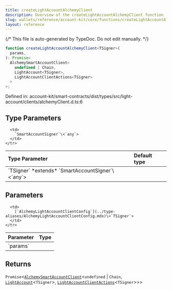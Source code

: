 ```yaml
---
title: createLightAccountAlchemyClient
description: Overview of the createLightAccountAlchemyClient function
slug: wallets/reference/account-kit/core/functions/createLightAccountAlchemyClient
layout: reference
---
```


{/* This file is auto-generated by TypeDoc. Do not edit manually. */}

```ts
function createLightAccountAlchemyClient<TSigner>(
  params,
): Promise<
  AlchemySmartAccountClient<
    undefined | Chain,
    LightAccount<TSigner>,
    LightAccountClientActions<TSigner>
  >
>;
```

Defined in: account-kit/smart-contracts/dist/types/src/light-account/clients/alchemyClient.d.ts:6

## Type Parameters

<table>
  <thead>
    <tr>
      <th align="left">Type Parameter</th>
      <th align="left">Default type</th>
    </tr>
  </thead>

  <tbody>
    <tr>
      <td>
        `TSigner` *extends* `SmartAccountSigner`\<`any`>
      </td>

      <td>
        `SmartAccountSigner`\<`any`>
      </td>
    </tr>

  </tbody>
</table>

## Parameters

<table>
  <thead>
    <tr>
      <th align="left">Parameter</th>
      <th align="left">Type</th>
    </tr>
  </thead>

  <tbody>
    <tr>
      <td>
        `params`
      </td>

      <td>
        [`AlchemyLightAccountClientConfig`](../type-aliases/AlchemyLightAccountClientConfig.mdx)\<`TSigner`>
      </td>
    </tr>

  </tbody>
</table>

## Returns

`Promise`\<[`AlchemySmartAccountClient`](../type-aliases/AlchemySmartAccountClient.mdx)\<`undefined` | `Chain`, [`LightAccount`](../type-aliases/LightAccount.mdx)\<`TSigner`>, [`LightAccountClientActions`](../type-aliases/LightAccountClientActions.mdx)\<`TSigner`>>>
